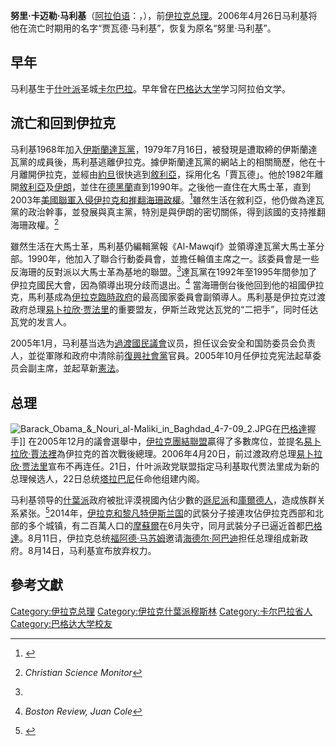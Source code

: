 {{noteTA
|1=zh-hans:马利基;zh-hant:馬利基;zh-tw:馬里奇;
}}
{{Infobox Officeholder
|honorific-prefix =
|name         = 努里·馬利基<br>{{small|{{rtl-lang|ar|نوري كامل المالكي}}}}
|image        = Portrait of Nouri al-Maliki.jpg
|office       = {{flagicon|Iraq}} {{le|伊拉克副總統|Vice President of Iraq}}
|president    = [[福阿德·马苏姆|福阿德·马苏姆]]
|term_start   = 2014年9月9日
|term_end     = 2018年10月2日
|predecessor  = {{le|霍达尔·霍泽伊|Khodair al-Khozaei}}
|successor    = 
|office1      = [[伊拉克總理|伊拉克總理]]
|president1   = [[贾拉勒·塔拉巴尼|贾拉勒·塔拉巴尼]]<br>[[福阿德·马苏姆|福阿德·马苏姆]]
|term_start1  = 2006年5月20日 
|term_end1    = 2014年9月8日
|predecessor1 = [[易卜拉欣·贾法里|易卜拉欣·贾法里]]
|successor1   = [[海德尔·阿巴迪|海德尔·阿巴迪]]
|birthname    = Nouri Kamil Mohammed Hasan al-Maliki
|birth_date   = {{birth date and age|1950|6|20|df=y}}
|birth_place  = {{flag|Kingdom  of Iraq}}欣迪耶
|death_date   = 
|death_place  = 
|nationality  = {{flag|Iraq}}
|party        = [[達瓦黨|伊斯蘭達瓦黨]]
|otherparty   = {{le|国家法律联盟|State of Law Coalition}}
|spouse       = {{le|法列哈·哈利勒|Faleeha Khalil}}
|children     = 4
|alma_mater   = {{le|苏尔丁学院|Usul al-Din College}}<br>{{le|巴格达大学|University of Baghdad}}
|religion     = [[什葉派|什葉派]]
}}
'''努里·卡迈勒·马利基'''（[[阿拉伯语|阿拉伯语]]：'''{{rtl-lang|ar|نوري كامل المالكي}}'''，{{bd|1950年|6月20日|catIdx=M}}），前[[伊拉克总理|伊拉克总理]]。2006年4月26日马利基将他在流亡时期用的名字“贾瓦德·马利基”，恢复为原名“努里·马利基”。

== 早年 ==
马利基生于[[什叶派|什叶派]]圣城[[卡尔巴拉|卡尔巴拉]]。早年曾在[[巴格达大学|巴格达大学]]学习阿拉伯文学。

== 流亡和回到伊拉克 ==
马利基1968年加入[[達瓦黨|伊斯蘭達瓦黨]]，1979年7月16日，被發現是遭取締的伊斯蘭達瓦黨的成員後，馬利基逃離伊拉克。據伊斯蘭達瓦黨的網站上的相關簡歷，他在十月離開伊拉克，並經由[[約旦|約旦]]很快逃到[[敘利亞|敘利亞]]，採用化名「賈瓦德」。他於1982年離開[[敘利亞|敘利亞]]及[[伊朗|伊朗]]，並住在[[德黑蘭|德黑蘭]]直到1990年。之後他一直住在大馬士革，直到2003年[[伊拉克戰爭|美國聯軍入侵伊拉克和推翻海珊政權]]。<ref name="islamicdawaparty.com">{{cite web|url=http://www.islamicdawaparty.com/?module=home&fname=leaderdesc.php&id=78|title=Leader Description|publisher=Islamic Dawa Party|accessdate=2 December 2011}}</ref>雖然生活在敘利亞，他仍做為達瓦黨的政治幹事，並發展與真主黨，特別是與伊朗的密切關係，得到該國的支持推翻海珊政權。<ref>{{cite web |url=http://www.lebanonwire.com/0604MLN/06042403CSM.asp |title=New Iraqi Leader Seeks Unity |accessdate=2014-08-13 |deadurl=yes |archiveurl=https://web.archive.org/web/20111125111553/http://www.lebanonwire.com/0604MLN/06042403CSM.asp |archivedate=2011-11-25 }} ''Christian Science Monitor''</ref>

雖然生活在大馬士革，馬利基仍編輯黨報《Al-Mawqif》並領導達瓦黨大馬士革分部。1990年，他加入了聯合行動委員會，並擔任輪值主席之一。該委員會是一些反海珊的反對派以大馬士革為基地的聯盟。<ref name="islamicdawaparty.com"/>達瓦黨在1992年至1995年間參加了伊拉克國民大會，因為領導出現分歧而退出。<ref>{{cite web |url=http://www.bostonreview.net/BR28.5/cole.html |title=The Iraqi Shiites |accessdate=2014-08-13 |archive-url=https://web.archive.org/web/20031214140735/http://www.bostonreview.net/BR28.5/cole.html |archive-date=2003-12-14 |dead-url=yes }} ''Boston Review, Juan Cole''</ref> 當海珊倒台後他回到他的祖國伊拉克，馬利基成為[[伊拉克臨時政府|伊拉克臨時政府]]的最高國家委員會副領導人。馬利基是伊拉克过渡政府总理[[易卜拉欣·贾法里|易卜拉欣·贾法里]]的重要盟友，伊斯兰政党达瓦党的“二把手”，同时任达瓦党的发言人。

2005年1月，马利基当选为[[伊拉克過渡國民議會|過渡國民議會]]议员，担任议会安全和国防委员会负责人，並從軍隊和政府中清除前[[復興社會黨|復興社會黨]]官員。2005年10月任伊拉克宪法起草委员会副主席，並起草新[[伊拉克憲法|憲法]]。

== 总理 ==
[[File:Barack_Obama_&_Nouri_al-Maliki_in_Baghdad_4-7-09_2.JPG|thumb]]在[[巴格達|巴格達]]握手]]
在2005年12月的議會選舉中，[[伊拉克團結聯盟|伊拉克團結聯盟]]贏得了多數席位，並提名[[易卜拉欣·賈法裡|易卜拉欣·賈法裡]]為伊拉克的首次戰後總理。2006年4月20日，前过渡政府总理[[易卜拉欣·贾法里|易卜拉欣·贾法里]]宣布不再连任。21日，什叶派政党联盟指定马利基取代贾法里成为新的总理候选人，22日总统[[塔拉巴尼|塔拉巴尼]]任命他组建内阁。

马利基领导的[[什葉派|什葉派]]政府被批评漠視國內佔少數的[[遜尼派|遜尼派]]和[[庫爾德人|庫爾德人]]，造成族群关系紧张。<ref>{{Cite news|url=http://www.voachinese.com/content/iraq-20140625/1944468.html |title=伊拉克总理拒绝组建紧急政府 |publisher=美國之音 |date=2014-06-25}}</ref>2014年，[[伊拉克和黎凡特伊斯兰国|伊拉克和黎凡特伊斯兰国]]的武裝分子接連攻佔伊拉克西部和北部的多个城镇，有二百萬人口的[[摩蘇爾|摩蘇爾]]在6月失守，同月武裝分子已逼近首都[[巴格達|巴格達]]。8月11日，伊拉克总统[[福阿德·马苏姆|福阿德·马苏姆]]邀请[[海德尔·阿巴迪|海德尔·阿巴迪]]担任总理组成新政府。8月14日，马利基宣布放弃权力。

==參考文獻==
{{Reflist}}

{{leader|[[易卜拉欣·贾法里|易卜拉欣·贾法里]]<br /><small>过渡政府总理</small>|[[伊拉克总理|伊拉克总理]]<br/>2006年至2014年|[[海德尔·阿巴迪|海德尔·阿巴迪]]}}
{{Portal bar|人物|伊拉克|政治}}

{{DEFAULTSORT:Maliki, Nouri}}
[[Category:伊拉克总理|Category:伊拉克总理]]
[[Category:伊拉克什葉派穆斯林|Category:伊拉克什葉派穆斯林]]
[[Category:卡尔巴拉省人|Category:卡尔巴拉省人]]
[[Category:巴格达大学校友|Category:巴格达大学校友]]